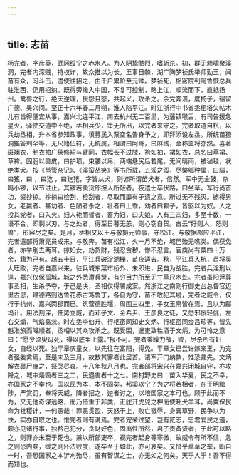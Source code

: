 ```yaml
---
---
---
```

title: 志苗
---




杨完者，字彦英，武冈绥宁之赤水人。为人阴鸷酷烈，嗜斩杀。初，群无赖啸聚溪洞，完者内深贼，持权诈，故众推以为长。王事日棘，湖广陶梦祯氏举师勤王，闻苗有众，习斗击，遣使往招之，由千户累阶至元帅。梦祯死，枢密院判阿鲁恢总兵驻淮西，仍用招纳。既得旁缘入中国，不复可控制，略上江，顺流而下，直抵扬州。禽兽之行，绝天逆理，民怨且怒，共起义，攻杀之。余党奔溃，度扬子，宿留广德、吴兴间。至正十六年春二月朔，淮人陷平江。时江浙行中书省丞相塔失帖木儿有旨得便宜从事，嘉兴北连平江，南去杭州无二百里，为藩镇喉舌，有司告援急星火，驿使交道中不绝，丞相兵少，策无所出，以完者来守之。完者取道自杭，以兵劫丞相，升本省参知政事，填募民入粟空名告身予之，即拜添设左丞。所统苗獠洞猺答剌罕等，无尺籍伍符，无统属，相谓曰阿哥，曰麻线，至称主将亦然。喜著斑斓衣，制衣袖广狭修短与臂同，衣幅长不过膝，袴如袖，裙如衣，总名曰草裙、草袴。固脰以兽皮，曰护项。束腰以帛，两端悬尻后若尾。无间晴雨，被毡毯，状绝类犬。按《邕管杂记》、《溪蛮丛笑》等书所载，五溪之蛮，尽槃瓠种属，曰貓，曰猺，曰 ，曰犵 ，曰犵狫，字皆从犬，则谚所谓苗犬者，信然。军中无金鼓，杂鸣小锣，以节进止。其锣若卖货郎担人所敲者。夜遣士卒伏路，曰坐草。军行尚首功，资抄掠。抄掠曰检刮，检刮者，尽取而靡有孑遗之意。所过无不残灭。掳得男女，老羸者、甚幼者、色陋者杀之，壮者曰土乖，幼者曰赖子，皆驱以为奴。人之投其党者，曰入火。妇人艳而皙者，畜为妇，曰夫娘。人有三四妇，多至十数，一语不合，即剚以刃，与之处者，得至日暮无恙，则心窃自贺。古云“好则人，怒则兽”，形容尽之矣。是月，丞相又以王与敬摄元帅事，守松江。与敬据郡应平江，完者遣部将萧亮员成来，与敬奔。苗有松江，火一月不绝，城邑殆无噍类。偶获免者，亦举刖去两耳。掠妇女，劫货财，残忍贪秽，惨不忍言。官庾尚有粟四十万余，籍为己有。越五十日，平江兵破淀湖栅，苗夜遁去。秋，平江兵入杭，苗将吴大旺败，完者自嘉兴来，驻兵城东菜市桥外，未即进，民自为战胜，完者兵淫刑以逞，嘉兴仅保孤城，城之外悉遭兵燹，有穷目力所至无寸草尺木处。完者虽阳浮尊事丞相，生杀予夺，于己是决，丞相仅得署成案。然浙江之南则行御史台总督官迈里古思，建德路则达鲁花赤古笃鲁丁，各自为守，苗不敢犯其境，完者之威令，仅行于杭州、嘉兴两郡而已。筑营德胜堰，周围三四里，子女玉帛皆在焉，且以为郿坞计。用法刻深，任势立威，而邓子文、金希尹、王彦良之徒，又悉邪佞轻佻，左右交煽，气焰翕忽。时左丞李伯升、行枢密同知史文炳、行枢密同佥吕珍等，皆先魁淮旅而降顺者，丞相以其众攻杀之。既受围，遣吏致牲酒于文炳，为可怜之意曰：“愿少须臾毋死，得以底里上露。”报不可。完者乘躁力战，败，尽杀所有妇女，自经以死。独平章庆童女，以先往在富阳，得免。平章女已尝许嫁亲王，为完者强委禽焉，至是未及三月，故数其罪者此居首。诸军开门纳款，惟恐弗先。文炳解衣裹尸瘗之，祭哭尽哀。十八年秋八月也。完者部将宋兴在嘉兴闭城自守，亦攻降之，城中燔毁者三之二，民遇害者十之七。南村野史曰：苗入华夏，民之不幸，亦国家之不幸也。国以民为本，本不固矣，邦奚以宁？为之将若相者，在于明黜陟，严赏罚，奉将天威，降者招之，逆者讨之，以培国家之本可也。顾于此而不为，又无他奇谋远略，而乃借重于非类，正犹开虎兕之柙而使赴犬羊耳，尚冀保民命为社稷计，一何愚哉！罪恶贯盈，天怒于上，败亡戮辱，身膏草野，民争以为快，实亦自取之也。惟完者则有说焉。完者宠荣过望，岂有贰志，忠君爱民之道，颇亦见诸行事，独矜己犯分，贪财好色，固夷性所然，君子责备贤者，于此可以略之，则罪亦未至于死也。兼以所部吏卒，视完者起身等寒微，故威令有所不信，急之则恐内变，缓之则坏法败度，遂卒至于如此，亦可哀矣。又惜乎草草之举，断自一时，吾恐国家之本铲刈殆尽，虽有智谋之士，亦无如之何矣。天乎人乎！吾不得而知也。